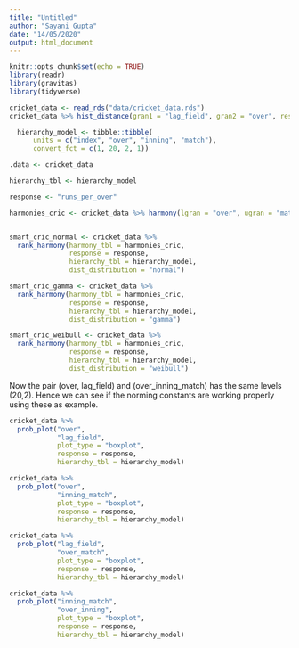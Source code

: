 ```yaml
---
title: "Untitled"
author: "Sayani Gupta"
date: "14/05/2020"
output: html_document
---
```


```r
knitr::opts_chunk$set(echo = TRUE)
library(readr)
library(gravitas)
library(tidyverse)
```



```r
cricket_data <- read_rds("data/cricket_data.rds")
cricket_data %>% hist_distance(gran1 = "lag_field", gran2 = "over", response = "runs_per_over", hierarchy_tbl = hierarchy_model)
```

```r

  hierarchy_model <- tibble::tibble(
      units = c("index", "over", "inning", "match"),
      convert_fct = c(1, 20, 2, 1))

.data <- cricket_data

hierarchy_tbl <- hierarchy_model

response <- "runs_per_over"

harmonies_cric <- cricket_data %>% harmony(lgran = "over", ugran = "match", filter_in = c("lag_field", "over"), hierarchy_tbl = hierarchy_model)


smart_cric_normal <- cricket_data %>% 
  rank_harmony(harmony_tbl = harmonies_cric, 
               response = response,
               hierarchy_tbl = hierarchy_model,
               dist_distribution = "normal")

smart_cric_gamma <- cricket_data %>% 
  rank_harmony(harmony_tbl = harmonies_cric, 
               response = response,
               hierarchy_tbl = hierarchy_model,
               dist_distribution = "gamma")

smart_cric_weibull <- cricket_data %>% 
  rank_harmony(harmony_tbl = harmonies_cric, 
               response = response,
               hierarchy_tbl = hierarchy_model,
               dist_distribution = "weibull")
```

Now the pair (over, lag_field) and (over_inning_match) has the same levels (20,2). Hence we can see if the norming constants are working properly using these as example.

```r
cricket_data %>% 
  prob_plot("over",
            "lag_field",
            plot_type = "boxplot",
            response = response,
            hierarchy_tbl = hierarchy_model)
```


```r
cricket_data %>% 
  prob_plot("over",
            "inning_match",
            plot_type = "boxplot",
            response = response,
            hierarchy_tbl = hierarchy_model)
```

```r
cricket_data %>% 
  prob_plot("lag_field",
            "over_match",
            plot_type = "boxplot",
            response = response,
            hierarchy_tbl = hierarchy_model)
```



```r
cricket_data %>% 
  prob_plot("inning_match",
            "over_inning",
            plot_type = "boxplot",
            response = response,
            hierarchy_tbl = hierarchy_model)
```